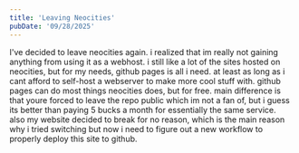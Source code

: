 ```yaml
---
title: 'Leaving Neocities'
pubDate: '09/28/2025'
---
```

I've decided to leave neocities again. i realized that im really not gaining anything from using it as a webhost. i still like a lot of the sites hosted on neocities, but for my needs, github pages is all i need. at least as long as i cant afford to self-host a webserver to make more cool stuff with. github pages can do most things neocities does, but for free. main difference is that youre forced to leave the repo public which im not a fan of, but i guess its better than paying 5 bucks a month for essentially the same service. 
<br/>
also my website decided to break for no reason, which is the main reason why i tried switching but now i need to figure out a new workflow to properly deploy this site to github.